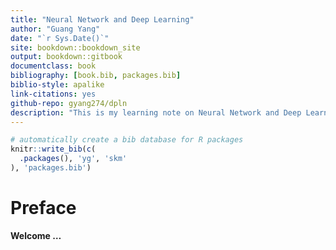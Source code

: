 ```yaml
--- 
title: "Neural Network and Deep Learning"
author: "Guang Yang"
date: "`r Sys.Date()`"
site: bookdown::bookdown_site
output: bookdown::gitbook
documentclass: book
bibliography: [book.bib, packages.bib]
biblio-style: apalike
link-citations: yes
github-repo: gyang274/dpln
description: "This is my learning note on Neural Network and Deep Learning by Michael Nielsen."
---
```


```r
# automatically create a bib database for R packages
knitr::write_bib(c(
  .packages(), 'yg', 'skm'
), 'packages.bib')
```

# Preface {-}

__Welcome ...__

